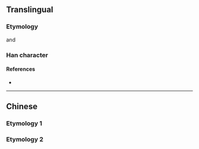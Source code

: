 {{also|煉|鍊}}
{{character info/new}}
==Translingual==
{{Han simplified forms|鍊|錬|炼}}

===Etymology===
{{Han simp|煉|f=柬|t=𫠣}}
and {{Han simp|鍊|f=柬|t=𫠣|f2=金|t2=火}}

===Han character===
{{Han char|rn=86|rad=火|as=05|sn=9|four=|canj=FKVC|ids=⿰火𫠣}}

====References====
* {{Han ref|kx=0669.101|hdz=32195.050|uh=70BC}}

----

==Chinese==

===Etymology 1===
{{zh-see|煉}}

===Etymology 2===
{{zh-see|鍊}}
